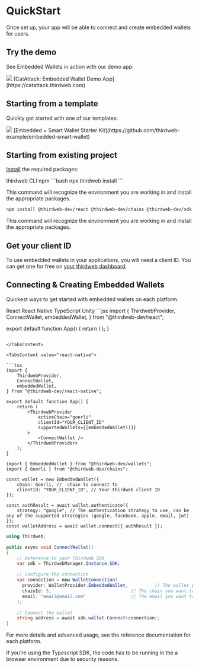  
# QuickStart

Once set up, your app will be able to connect and create embedded wallets for users.

## Try the demo

See Embedded Wallets in action with our demo app:

<Callout variant='info' title="CatAttackDemo">

<div className="flex flex-row items-center gap-x-2">
	<Image src={EmbeddedWallet} />
	[CatAttack: Embedded Wallet Demo App](https://catattack.thirdweb.com)
</div>

</Callout>

## Starting from a template

Quickly get started with one of our templates:

<Callout variant='info' title="Embedded + Smart Wallet Starter Kit">

<div className="flex flex-row items-center gap-x-2">
	<Image src={EmbeddedWallet} />
	[Embedded + Smart Wallet Starter Kit](https://github.com/thirdweb-example/embedded-smart-wallet)
</div>

</Callout>

## Starting from existing project

[Install](/cli/install) the required packages:

<Tabs defaultValue="cli">

<TabsList>
	<TabsTrigger value="cli">thirdweb CLI</TabsTrigger>
	<TabsTrigger value="npm">npm</TabsTrigger>
</TabsList>

<TabsContent value="cli">
```bash
npx thirdweb install
```

This command will recognize the environment you are working in and install the appropriate packages.

</TabsContent>

<TabsContent value="npm">

```bash
npm install @thirdweb-dev/react @thirdweb-dev/chains @thirdweb-dev/sdk ethers@5^
```

This command will recognize the environment you are working in and install the appropriate packages.

</TabsContent>
</Tabs>

## Get your client ID

To use embedded wallets in your applications, you will need a client ID. You can get one for free on [your thirdweb dashboard](https://thirdweb.com/create-api-key).

## Connecting & Creating Embedded Wallets

Quickest ways to get started with embedded wallets on each platform.

<Tabs defaultValue="react">

<TabsList>
	<TabsTrigger value="react">React</TabsTrigger>
	<TabsTrigger value="react-native">React Native</TabsTrigger>
	<TabsTrigger value="typescript">TypeScript</TabsTrigger>
	<TabsTrigger value="unity">Unity</TabsTrigger>
</TabsList>

<TabsContent value="react">
```jsx
import {
	ThirdwebProvider,
	ConnectWallet,
	embeddedWallet,
} from "@thirdweb-dev/react";

export default function App() {
	return (
		<ThirdwebProvider
			activeChain="goerli"
			clientId="YOUR_CLIENT_ID"
			supportedWallets={[embeddedWallet()]}
		>
			<ConnectWallet />
		</ThirdwebProvider>
	);
}
```

</TabsContent>

<TabsContent value="react-native">

```tsx
import {
	ThirdwebProvider,
	ConnectWallet,
	embeddedWallet,
} from "@thirdweb-dev/react-native";

export default function App() {
	return (
		<ThirdwebProvider
			activeChain="goerli"
			clientId="YOUR_CLIENT_ID"
			supportedWallets={[embeddedWallet()]}
		>
			<ConnectWallet />
		</ThirdwebProvider>
	);
}
```

</TabsContent>

<TabsContent value="typescript">

```tsx
import { EmbeddedWallet } from "@thirdweb-dev/wallets";
import { Goerli } from "@thirdweb-dev/chains";

const wallet = new EmbeddedWallet({
	chain: Goerli, //  chain to connect to
	clientId: "YOUR_CLIENT_ID", // Your thirdweb client ID
});

const authResult = await wallet.authenticate({
	strategy: "google", // The authentication strategy to use, can be any of the supported strategies (google, facebook, apple, email, jwt)
});
const walletAddress = await wallet.connect({ authResult });
```

</TabsContent>

<TabsContent value="unity">

```c#
using Thirdweb;

public async void ConnectWallet()
{
    // Reference to your Thirdweb SDK
    var sdk = ThirdwebManager.Instance.SDK;

    // Configure the connection
    var connection = new WalletConnection(
      provider: WalletProvider.EmbeddedWallet,          // The wallet provider you want to connect to (Required)
      chainId: 5,                              // The chain you want to connect to (Required)
      email: "email@email.com"                 // The email you want to authenticate with (Required)
    );

    // Connect the wallet
    string address = await sdk.wallet.Connect(connection);
}
```

</TabsContent>
</Tabs>

For more details and advanced usage, see the reference documentation for each platform.

<Callout variant='info' title="Note">

If you're using the Typescript SDK, the code has to be running in the a browser environment due to security reasons.

</Callout>
